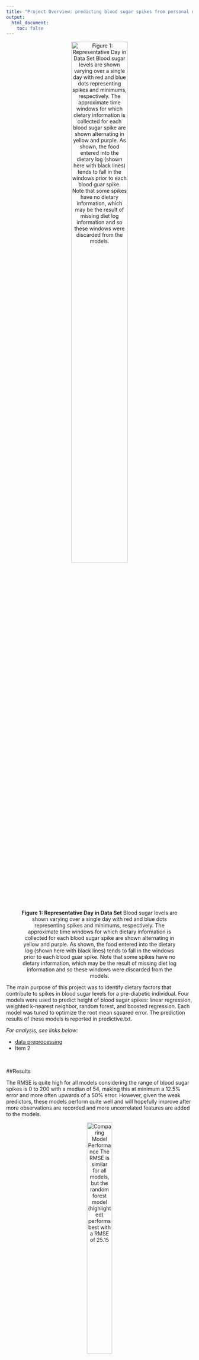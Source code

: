 ```yaml
---
title: "Project Overview: predicting blood sugar spikes from personal diet"
output:
  html_document:
    toc: false
---
```


<center>![**Figure 1: Representative Day in Data Set** Blood sugar levels are shown varying over a single day with red and blue dots representing spikes and minimums, respectively. The approximate time windows for which dietary information is collected for each blood sugar spike are shown alternating in yellow and purple. As shown, the food entered into the dietary log (shown here with black lines) tends to fall in the windows prior to each blood guar spike. Note that some spikes have no dietary information, which may be the result of missing diet log information and so these windows were discarded from the models.](figures/cgmExample.png){ width=60% }</center>

The main purpose of this project was to identify dietary factors that contribute to spikes in blood sugar levels for a pre-diabetic individual. Four models were used to predict height of blood sugar spikes: linear regression, weighted k-nearest neighbor, random forest, and boosted regression. Each model was tuned to optimize the root mean squared error. The prediction results of these models is reported in predictive.txt.


*For analysis, see links below:*

* [data preprocessing](0_preprocessing.html)
* Item 2

</br>

##Results

The RMSE is quite high for all models considering the range of blood sugar spikes is 0 to 200 with a median of 54, making this at minimum a 12.5% error and more often upwards of a 50% error. However, given the weak predictors, these models perform quite well and will hopefully improve after more observations are recorded and more uncorrelated features are added to the models.
 

<center>![**Comparing Model Performance** The RMSE is similar for all models, but the random forest model (highlighted) performs best with a RMSE of 25.15](figures/LOOCV.png){ width=40% }</center>


Of the four models built, all perform quite similarly, but Random Forest and KNN (k=11)  perform slightly better. The reported predictions of all models were made by using the  same training and set sets. The training was random 75% sample of the data and the  test set was the remaining 25% of the data. These predictions are reported for all  models in prediction.txt. The most influencial variables in the random forest model can  be seen in below; however, the clinical relevance of these findings may be poor given  the high RMSE for the models.


<center>![*Most Influential Variables for Random Forest** Pictured here is the relatively importance of the variables in random forest (above) and boosting (right). The %IncMSE is increase in MSE upon removing the variable from the model and IncNodePurity is the decrease in node purity upon removing the variable from the model. The time for a spike to occur and the time since the last meal are the most important predictors of the height of a glucose spike in this model.](figures/variableImportanceRF.png){ width=70% }</center>
